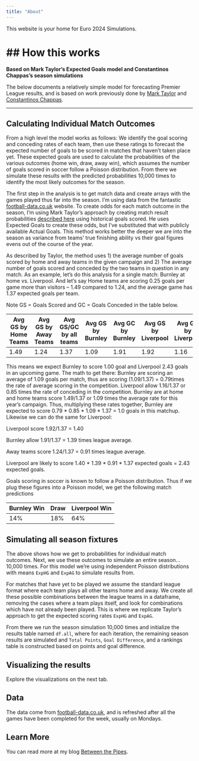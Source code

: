 ```yaml
---
title: "About"
---
```


This website is your home for Euro 2024 Simulations.

## How this works
============

**Based on Mark Taylor's Expected Goals model and Constantinos Chappas's season simulations**

The below documents a relatively simple model for forecasting Premier League results, and is based on work previously done by [Mark Taylor](http://thepowerofgoals.blogspot.com/2016/02/how-to-frame-individual-match-outcome.html) and [Constantinos Chappas](http://rstudio-pubs-static.s3.amazonaws.com/149923_584734fddffe40799cee564c938948d7.html). 

***

Calculating Individual Match Outcomes
------------

From a high level the model works as follows: We identify the goal scoring and conceding rates of each team, then use these ratings to forecast the expected number of goals to be scored in matches that haven't taken place yet. These expected goals are used to calculate the probabilities of the various outcomes (home win, draw, away win), which assumes the number of goals scored in soccer follow a Poisson distribution. From there we simulate these results with the predicted probabilities 10,000 times to identify the most likely outcomes for the season. 

The first step in the analysis is to get match data and create arrays with the games played thus far into the season. I'm using data from the fantastic [football-data.co.uk](http://www.football-data.co.uk) website. To create odds for each match outcome in the season, I'm using Mark Taylor’s approach by creating match result probabilities [described here](http://thepowerofgoals.blogspot.com.cy/2016/02/how-to-frame-individual-match-outcome.html) using historical goals scored. He uses Expected Goals to create these odds, but I've substituted that with publicly available Actual Goals. This method works better the deeper we are into the season as variance from teams' true finishing ability vs their goal figures evens out of the course of the year. 

As described by Taylor, the method uses 1) the average number of goals scored by home and away teams in the given campaign and 2) The average number of goals scored and conceded by the two teams in question in any match. As an example, let's do this analysis for a single match: Burnley at home vs. Liverpool. And let's say Home teams are scoring 0.25 goals per game more than visitors -- 1.49 compared to 1.24, and the average game has 1.37 expected goals per team.

Note GS = Goals Scored and GC = Goals Conceded in the table below.

| Avg GS by Home Teams | Avg GS by Away Teams | Avg GS/GC by all teams | Avg GS  by Burnley | Avg GC by Burnley | Avg GS by Liverpool| Avg GC by Liverpool |
| --- | --- | --- | --- | --- | --- | --- |
1.49 | 1.24 | 1.37 | 1.09  | 1.91 | 1.92  | 1.16

This means we expect Burnley to score 1.00 goal and Liverpool 2.43 goals in an upcoming game. The math to get there: Burnley are scoring an average of 1.09 goals per match, thus are scoring (1.09/1.37) = 0.79times the rate of average scoring in the competition. Liverpool allow 1.16/1.37 or 0.85 times the rate of conceding in the competition. Burnley are at home and home teams score 1.49/1.37 or 1.09 times the average rate for this year's campaign. Thus, multiplying these rates together, Burnley are expected to score 0.79 * 0.85 * 1.09 * 1.37 = 1.0 goals in this matchup. Likewise we can do the same for Liverpool:

Liverpool score 1.92/1.37 = 1.40

Burnley allow 1.91/1.37 = 1.39 times league average.

Away teams score 1.24/1.37 = 0.91 times league average.

Liverpool are likely to score 1.40 * 1.39 * 0.91 * 1.37 expected goals = 2.43 expected goals.

Goals scoring in soccer is known to follow a Poisson distribution. Thus if we plug these figures into a Poisson model, we get the following match predictions

Burnley Win | Draw | Liverpool Win
--- | --- | ---|
14% | 18% | 64% 

Simulating all season fixtures
------------

The above shows how we get to probabilities for individual match outcomes. Next, we use these outcomes to simulate an entire season...10,000 times. For this model we're using independent Poisson distributions with means `ExpHG` and `ExpAG` to simulate results from. 

For matches that have yet to be played we assume the standard league format where each team plays all other teams home and away. We create all these possible combinations between the league teams in a dataframe, removing the cases where a team plays itself, and look for combinations which have not already been played. This is where we replicate Taylor's approach to get the expected scoring rates `ExpHG` and `ExpAG`.

From there we run the season simulation 10,000 times and initialize the results table named `df.all`, where for each iteration, the remaining season results are simulated and `Total Points`, `Goal Difference`, and a rankings table is constructed based on points and goal difference.

Visualizing the results
------------

Explore the visualizations on the next tab.

Data
------------

The data come from [football-data.co.uk](http://www.football-data.co.uk/), and is refreshed after all the games have been completed for the week, usually on Mondays.

Learn More
------------

You can read more at my blog [Between the Pipes](https://betweenpipes.wordpress.com/).